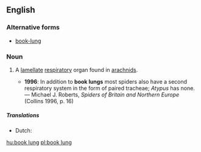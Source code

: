 ==English==
{{wikipedia}}

===Alternative forms===
* [[book-lung]]

===Noun===
{{en-noun|head=[[book]] [[lung]]}}

# {{context|arachnology|lang=en}} A [[lamellate]] [[respiratory]] organ found in [[arachnids]].
#* '''1996''': In addition to '''book lungs''' most spiders also have a second respiratory system in the form of paired tracheae; ''Atypus'' has none. — Michael J. Roberts, ''Spiders of Britain and Northern Europe'' (Collins 1996, p. 16)

=====Translations=====
{{trans-top|A lamellate respiratory organ found in arachnids}}
* Dutch: {{t+|nl|boeklong|f|m}}
{{trans-mid}}
{{trans-bottom}}

[[hu:book lung]]
[[pl:book lung]]